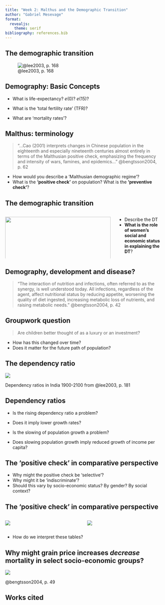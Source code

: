 ```yaml
---
title: "Week 2: Malthus and the Demographic Transition"
author: "Gabriel Mesevage"
format: 
  revealjs:
    theme: serif
bibliography: references.bib
---
```


## The demographic transition

![@lee2003, p. 168](images/clipboard-2369442562.png)

## Demography: Basic Concepts

::: {.incremental .r-fit-text}
-   What is life-expectancy? $e(0)$? $e(15)$?

-   What is the 'total fertility rate' (TFR)?

-   What are 'mortality rates'?
:::

## Malthus: terminology

> "...Cao (2001) interprets changes in Chinese population in the eighteenth and especially nineteenth centuries almost entirely in terms of the Malthusian positive check, emphasizing the frequency and intensity of wars, famines, and epidemics..." @bengtsson2004, p. 62

::: incremental
-   How would you describe a 'Malthusian demographic regime'?
-   What is the **'positive check'** on population? What is the **'preventive check'**?
:::

## The demographic transition

::::: columns
::: {.column width="70%"}
![](images/clipboard-3724581764.png){width="100%"}
:::

::: {.column width="30%"}
-   Describe the DT
-   **What is the role of women's social and economic status in explaining the DT**?
:::
:::::

## Demography, development and disease?

> "The interaction of nutrition and infections, often referred to as the synergy, is well understood today. All infections, regardless of the agent, affect nutritional status by reducing appetite, worsening the quality of diet ingested, increasing metabolic loss of nutrients, and raising metabolic needs." @bengtsson2004, p. 42

## Groupwork question

> Are children better thought of as a luxury or an investment?

-   How has this changed over time?
-   Does it matter for the future path of population?

## The dependency ratio

![](images/clipboard-2259228287.png)

Dependency ratios in India 1900-2100 from @lee2003, p. 181

## Dependency ratios

::: incremental
-   Is the rising dependency ratio a problem?

-   Does it imply lower growth rates?

-   Is the slowing of population growth a problem?

-   Does slowing population growth imply reduced growth of income per capita?
:::

## The 'positive check' in comparative perspective

::: incremental
-   Why might the positive check be 'selective'?
-   Why might it be 'indiscriminate'?
-   Should this vary by socio-economic status? By gender? By social context?
:::

## The 'positive check' in comparative perspective

::::: columns
::: {.column width="50%"}
![](images/clipboard-2787421178.png)
:::

::: {.column width="50%"}
![](images/clipboard-171926075.png)
:::
:::::

-   How do we interpret these tables?

## Why might grain price increases *decrease* mortality in select socio-economic groups?

![](images/clipboard-1070457800.png)

@bengtsson2004, p. 49

## Works cited
